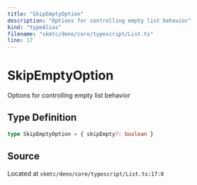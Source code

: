 ```yaml
---
title: "SkipEmptyOption"
description: "Options for controlling empty list behavior"
kind: "typeAlias"
filename: "skmtc/deno/core/typescript/List.ts"
line: 17
---
```


# SkipEmptyOption

Options for controlling empty list behavior

## Type Definition

```typescript
type SkipEmptyOption = { skipEmpty?: boolean }
```

## Source

Located at `skmtc/deno/core/typescript/List.ts:17:0`
